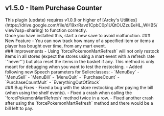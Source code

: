 ## v1.5.0 - Item Purchase Counter

<Callout type="attention" blend="light"> 
  This plugin (update) requires v1.0.9 or higher of [Arcky's Utilities](https://drive.google.com/file/d/19xrRavd1CpbC0p1UQtOUZzuEeHL_WHB5/view?usp=sharing) to function correctly.<br/>
  Once you have installed this, start a new save to avoid malfunction.
</Callout>
### New Feature
- You can now track how many of a specified item or items a player has bought over time, from any mart event.
<br/>
### Improvements
- Using `forcePokemonMartRefresh` will not only restock items in all stores (expect the stores using a mart event with a refresh rate `"never"`) but also reset the items in the basket if any. This method is only meant for debugging when you want to test the restocking.
- Added following new Speech parameters for Sellerclasses:
  - `MenuBuy`
  - `MenuSell`
  - `MenuBill`
  - `MenuQuit`
  - `PurchaseCount`
  - `PurchaseCountMult`
  - `EverythingOutOfStock`
<br/>
### Bug Fixes
- Fixed a bug with the store restocking after paying the bill (when using the shelf events).
- Fixed a crash when calling the `forcePokemonMartRefresh` method twice in a row.
- Fixed another crash after using the `forcePokemonMartRefresh` method and there would be a bill left to pay. 

